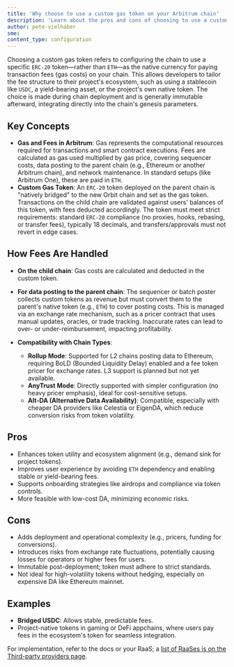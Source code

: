 ```yaml
---
title: 'Why choose to use a custom gas token on your Arbitrum chain'
description: 'Learn about the pros and cons of choosing to use a custom gas token for your chain.'
author: pete-vielhaber
sme:
content_type: configuration
---
```


Choosing a custom gas token refers to configuring the chain to use a specific `ERC-20` token—rather than `ETH`—as the native currency for paying transaction fees (gas costs) on your chain. This allows developers to tailor the fee structure to their project's ecosystem, such as using a stablecoin like `USDC`, a yield-bearing asset, or the project's own native token. The choice is made during chain deployment and is generally immutable afterward, integrating directly into the chain's genesis parameters.

## Key Concepts

- **Gas and Fees in Arbitrum**: Gas represents the computational resources required for transactions and smart contract executions. Fees are calculated as gas used multiplied by gas price, covering sequencer costs, data posting to the parent chain (e.g., Ethereum or another Arbitrum chain), and network maintenance. In standard setups (like Arbitrum One), these are paid in `ETH`.
- **Custom Gas Token**: An `ERC-20` token deployed on the parent chain is "natively bridged" to the new Orbit chain and set as the gas token. Transactions on the child chain are validated against users' balances of this token, with fees deducted accordingly. The token must meet strict requirements: standard `ERC-20` compliance (no proxies, hooks, rebasing, or transfer fees), typically 18 decimals, and transfers/approvals must not revert in edge cases.

## How Fees Are Handled

- **On the child chain**: Gas costs are calculated and deducted in the custom token.
- **For data posting to the parent chain**: The sequencer or batch poster collects custom tokens as revenue but must convert them to the parent's native token (e.g., `ETH`) to cover posting costs. This is managed via an exchange rate mechanism, such as a pricer contract that uses manual updates, oracles, or trade tracking. Inaccurate rates can lead to over- or under-reimbursement, impacting profitability.

- **Compatibility with Chain Types**:
  - **Rollup Mode**: Supported for L2 chains posting data to Ethereum, requiring BoLD (Bounded Liquidity Delay) enabled and a fee token pricer for exchange rates. L3 support is planned but not yet available.
  - **AnyTrust Mode**: Directly supported with simpler configuration (no heavy pricer emphasis), ideal for cost-sensitive setups.
  - **Alt-DA (Alternative Data Availability)**: Compatible, especially with cheaper DA providers like Celestia or EigenDA, which reduce conversion risks from token volatility.

## Pros

- Enhances token utility and ecosystem alignment (e.g., demand sink for project tokens).
- Improves user experience by avoiding `ETH` dependency and enabling stable or yield-bearing fees.
- Supports onboarding strategies like airdrops and compliance via token controls.
- More feasible with low-cost DA, minimizing economic risks.

## Cons

- Adds deployment and operational complexity (e.g., pricers, funding for conversions).
- Introduces risks from exchange rate fluctuations, potentially causing losses for operators or higher fees for users.
- Immutable post-deployment; token must adhere to strict standards.
- Not ideal for high-volatility tokens without hedging, especially on expensive DA like Ethereum mainnet.

## Examples

- **Bridged USDC**: Allows stable, predictable fees.
- Project-native tokens in gaming or DeFi appchains, where users pay fees in the ecosystem's token for seamless integration.

For implementation, refer to the docs or your RaaS; a [list of RaaSes is on the Third-party providers page](/launch-arbitrum-chain/06-third-party-integrations/02-third-party-providers.md#rollup-as-a-service-raas-providers).
